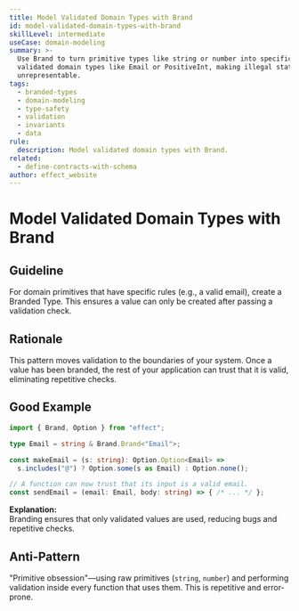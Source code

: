 ```yaml
---
title: Model Validated Domain Types with Brand
id: model-validated-domain-types-with-brand
skillLevel: intermediate
useCase: domain-modeling
summary: >-
  Use Brand to turn primitive types like string or number into specific,
  validated domain types like Email or PositiveInt, making illegal states
  unrepresentable.
tags:
  - branded-types
  - domain-modeling
  - type-safety
  - validation
  - invariants
  - data
rule:
  description: Model validated domain types with Brand.
related:
  - define-contracts-with-schema
author: effect_website
---
```


# Model Validated Domain Types with Brand

## Guideline

For domain primitives that have specific rules (e.g., a valid email), create a
Branded Type. This ensures a value can only be created after passing a
validation check.

## Rationale

This pattern moves validation to the boundaries of your system. Once a value
has been branded, the rest of your application can trust that it is valid,
eliminating repetitive checks.

## Good Example

```typescript
import { Brand, Option } from "effect";

type Email = string & Brand.Brand<"Email">;

const makeEmail = (s: string): Option.Option<Email> =>
  s.includes("@") ? Option.some(s as Email) : Option.none();

// A function can now trust that its input is a valid email.
const sendEmail = (email: Email, body: string) => { /* ... */ };
```

**Explanation:**  
Branding ensures that only validated values are used, reducing bugs and
repetitive checks.

## Anti-Pattern

"Primitive obsession"—using raw primitives (`string`, `number`) and performing
validation inside every function that uses them. This is repetitive and
error-prone.
